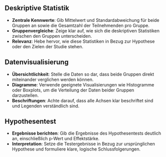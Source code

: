 ## Deskriptive Statistik
- **Zentrale Kennwerte**: Gib Mittelwert und Standardabweichung für beide Gruppen an sowie die Gesamtzahl der Teilnehmenden pro Gruppe.  
- **Gruppenvergleiche**: Zeige klar auf, wie sich die deskriptiven Statistiken zwischen den Gruppen unterscheiden.  
- **Relevanz**: Hebe hervor, wie diese Statistiken in Bezug zur Hypothese oder den Zielen der Studie stehen.

## Datenvisualisierung
- **Übersichtlichkeit**: Stelle die Daten so dar, dass beide Gruppen direkt miteinander verglichen werden können.  
- **Diagramme**: Verwende geeignete Visualisierungen wie Histogramme oder Boxplots, um die Verteilung der Daten beider Gruppen darzustellen.  
- **Beschriftungen**: Achte darauf, dass alle Achsen klar beschriftet sind und Legenden verständlich sind.

## Hypothesentest
- **Ergebnisse berichten**: Gib die Ergebnisse des Hypothesentests deutlich an, einschließlich p-Wert und Effektstärke.  
- **Interpretation**: Setze die Testergebnisse in Bezug zur ursprünglichen Hypothese und formuliere klare, logische Schlussfolgerungen.
